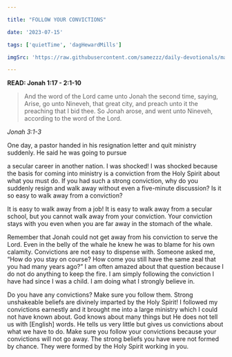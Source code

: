 ```yaml
---

title: "FOLLOW YOUR CONVICTIONS"

date: '2023-07-15'

tags: ['quietTime', 'dagHewardMills']

imgSrc: 'https://raw.githubusercontent.com/samezzz/daily-devotionals/main/images/evangelist-dag.jpg'

---
```


**READ: Jonah 1:17 - 2:1-10**

>And the word of the Lord came unto Jonah the second time, saying, Arise, go unto Nineveh, that great city, and preach unto it the preaching that I bid thee. So Jonah arose, and went unto Nineveh, according to the word of the Lord. 

*Jonah 3:1-3*

One day, a pastor handed in his resignation letter and quit ministry suddenly. He said he was going to pursue 

a secular career in another nation. I was shocked! I was shocked because the basis for coming into ministry is a conviction from the Holy Spirit about what you must do. If you had such a strong conviction, why do you suddenly resign and walk away without even a five-minute discussion? Is it so easy to walk away from a conviction? 

It is easy to walk away from a job! It is easy to walk away from a secular school, but you cannot walk away from your conviction. Your conviction stays with you even when you are far away in the stomach of the whale.

Remember that Jonah could not get away from his conviction to serve the Lord. Even in the belly of the whale he knew he was to blame for his own calamity. Convictions are not easy to dispense with. Someone asked me, “How do you stay on course? How come you still have the same zeal that you had many years ago?” I am often amazed about that question because I do not do anything to keep the fire. I am simply following the conviction I have had since I was a child. I am doing what I strongly believe in. 

Do you have any convictions? Make sure you follow them. Strong unshakeable beliefs are divinely imparted by the Holy Spirit! I followed my convictions earnestly and it brought me into a large ministry which I could not have known about. God knows about many things but He does not tell us with [English] words. He tells us very little but gives us convictions about what we have to do. Make sure you follow your convictions because your convictions will not go away. The strong beliefs you have were not formed by chance. They were formed by the Holy Spirit working in you. 
